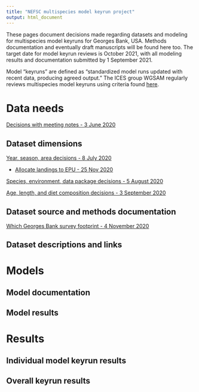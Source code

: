 ```yaml
---
title: "NEFSC multispecies model keyrun project"
output: html_document
---
```


 <!-- ADD LINKS BELOW, note, using the RMD link syntax will open the presentation in the same tab, which is annoying. Use the html with the "_blank" to fix that behavior -->

These pages document decisions made regarding datasets and modeling for multispecies model keyruns for Georges Bank, USA. Methods documentation and eventually draft manuscripts will be found here too. The target date for model keyrun reviews is October 2021, with all modeling results and documentation submitted by 1 September 2021.

Model "keyruns" are defined as "standardized model runs updated with recent data, producing agreed output." The ICES group WGSAM regularly reviews multispecies model keyruns using criteria found [here](https://ices-eg.github.io/wg_WGSAM/ReviewCriteria.html). 

# Data needs

<a href="https://noaa-edab.github.io/ms-keyrun/DataNeeds.html" target="_blank"> Decisions with meeting notes - 3 June 2020 </a>

## Dataset dimensions

<a href="https://noaa-edab.github.io/ms-keyrun/DatasetDimensions.html" target="_blank"> Year, season, area decisions - 8 July 2020 </a>

*   <a href="https://noaa-edab.github.io/ms-keyrun/allocateLandingsEPU.html" target="_blank"> Allocate landings to EPU - 25 Nov 2020 </a>

<a href="https://noaa-edab.github.io/ms-keyrun/SpeciesEnvDat.html" target="_blank"> Species, environment, data package decisions - 5 August 2020 </a>

<a href="https://noaa-edab.github.io/ms-keyrun/CompsDat.html" target="_blank"> Age, length, and diet composition decisions - 3 September 2020 </a>


## Dataset source and methods documentation
<a href="https://noaa-edab.github.io/ms-keyrun/GBSurveySet.html" target="_blank"> Which Georges Bank survey footprint - 4 November 2020 </a>

## Dataset descriptions and links

# Models

## Model documentation

## Model results

# Results

## Individual model keyrun results

## Overall keyrun results

